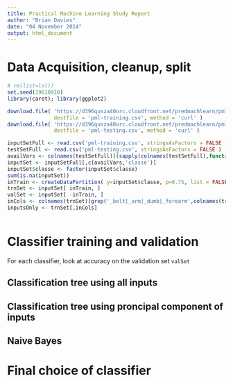 ```yaml
---
title: Practical Machine Learning Study Report
author: "Brian Davies"
date: "04 November 2014"
output: html_document
---
```


# Data Acquisition, cleanup, split

```r
# rm(list=ls())
set.seed(19610910)
library(caret); library(ggplot2)
```
```r
download.file( 'https://d396qusza40orc.cloudfront.net/predmachlearn/pml-training.csv',
               destfile = 'pml-training.csv', method = 'curl' )
download.file( 'https://d396qusza40orc.cloudfront.net/predmachlearn/pml-testing.csv',
               destfile = 'pml-testing.csv', method = 'curl' )
```
```r
inputSetFull <- read.csv('pml-training.csv', stringsAsFactors = FALSE )
testSetFull <- read.csv('pml-testing.csv', stringsAsFactors = FALSE )
availVars <- colnames(testSetFull)[(sapply(colnames(testSetFull),function(cn){sum(is.na(testSetFull[,cn]))}) == 0)][1:59]
inputSet <- inputSetFull[,c(availVars,'classe')]
inputSet$classe <- factor(inputSet$classe)
sum(is.na(inputSet))
inTrain <- createDataPartition( y=inputSet$classe, p=0.75, list = FALSE )
trnSet <- inputSet[ inTrain, ]
valSet <- inputSet[ -inTrain, ]
inCols <- colnames(trnSet)[grep('_belt|_arm|_dumb|_forearm',colnames(trnSet))]
inputsOnly <- trnSet[,inCols]
```

```r

```

# Classifier training and validation

For each classifier, look at accuracy on the validation set `valSet`

## Classification tree using all inputs

## Classification tree using proncipal component of inputs

## Naive Bayes

# Final choice of classifier
